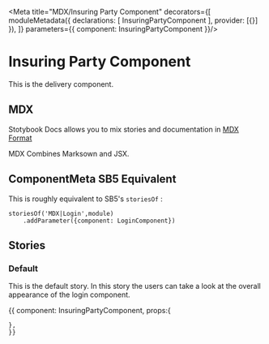 
<Meta title="MDX/Insuring Party Component" decorators={[
    moduleMetadata({
        declarations: [
            InsuringPartyComponent
        ],
        provider: [{}]
    }),
]} parameters={{
    component: InsuringPartyComponent
}}/>

# Insuring Party Component 

This is the delivery component.

## MDX

Stotybook Docs allows you to mix stories and documentation in 
[MDX Format](https://mdxjs.com/)

MDX Combines Marksown and JSX.

## ComponentMeta SB5 Equivalent

This is roughly equivalent to SB5's `storiesOf` :

```
storiesOf('MDX|Login',module)
    .addParameter({component: LoginComponent})

```

## Stories

### Default

This is the default story. In this story the users can take a look at the overall
appearance of the login component.

<Preview>
  <Story name="Default">{{
    component: InsuringPartyComponent,
    props:{
      
    },
    }}    
  </Story>
</Preview>